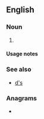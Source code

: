 {{also|ds|Ds|DS|dS|ds.|d's|D.S.|D. S.}}
==English==

===Noun===
{{head|en|noun form}}

# {{plural of|D|lang=en}}

====Usage notes====
{{U:en:plurals of letters}}

===See also===
* [[d's]]

===Anagrams===
* {{anagrams|en|a=ds|S&D|S. D.|S.D.|SD|sd}}